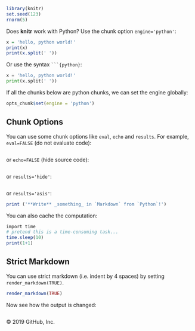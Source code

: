 ```r
library(knitr)
set.seed(123)
rnorm(5)
```

Does **knitr** work with Python? Use the chunk option `engine='python'`:
  
  ```r
x = 'hello, python world!'
print(x)
print(x.split(' '))
```

Or use the syntax ```` ```{python} ````:
  
  ```python
x = 'hello, python world!'
print(x.split(' '))
```

If all the chunks below are python chunks, we can set the engine globally:
  
  ```r
opts_chunk$set(engine = 'python')
```

## Chunk Options

You can use some chunk options like `eval`, `echo` and `results`. For example, `eval=FALSE` (do not evaluate code):
  
  ```r
```

or `echo=FALSE` (hide source code):
  
  ```r
```

or `results='hide'`:
  
  ```r
```

or `results='asis'`:
  
  ```r
print ('**Write** _something_ in `Markdown` from `Python`!')
```

You can also cache the computation:
  
  ```r
import time
# pretend this is a time-consuming task...
time.sleep(10)
print(1+1)
```

## Strict Markdown

You can use strict markdown (i.e. indent by 4 spaces) by setting `render_markdown(TRUE)`.

```r
render_markdown(TRUE)
```

Now see how the output is changed:
  
  ```r
```
© 2019 GitHub, Inc.